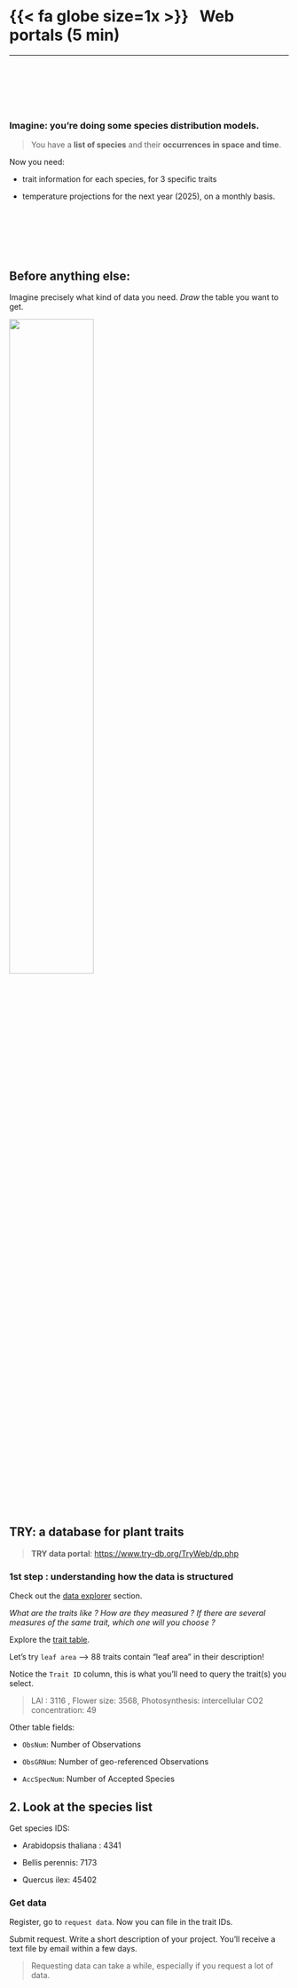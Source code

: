 # {{< fa globe size=1x >}} &nbsp;&nbsp;Web portals (5 min)

---


<br>

<br>

<br>

### Imagine: you're doing some species distribution models. 

> You have a **list of species** and their **occurrences in space and time**. 

Now you need: 

- trait information for each species, for 3 specific traits

- temperature projections for the next year (2025), on a monthly basis.






<br>

<br>

<br>

## Before anything else:

Imagine precisely what kind of data you need. *Draw* the table you want to get.

![](images/sp_traits.png){width=55%}


## TRY: a database for plant traits


> **TRY data portal**: [https://www.try-db.org/TryWeb/dp.php](https://www.try-db.org/TryWeb/dp.php)

### 1st step : understanding how the data is structured

Check out the [data explorer](https://www.try-db.org/de/de.php) section.

*What are the traits like ? How are they measured ? If there are several measures of the same trait, which one will you choose ?* 

Explore the [trait table](https://www.try-db.org/de/TabDetails.php).

Let's try  `leaf area` --> 88 traits contain "leaf area" in their description!

Notice the  `Trait ID`  column, this is what you'll need to query the trait(s) you select.

> LAI : 3116 , Flower size: 3568, Photosynthesis: intercellular CO2 concentration: 49


Other table fields:

- `ObsNum`: Number of Observations

- `ObsGRNum`: Number of geo-referenced Observations

- `AccSpecNum`: Number of Accepted Species






## 2. Look at the species list

Get species IDS: 

- Arabidopsis thaliana : 4341

- Bellis perennis: 7173

- Quercus ilex: 45402



### Get data

Register, go to `request data`. Now you can file in the trait IDs.

Submit request. Write a short description of your project. You'll receive a text file by email within a few days.

> Requesting data can take a while, especially if you request a lot of data.






